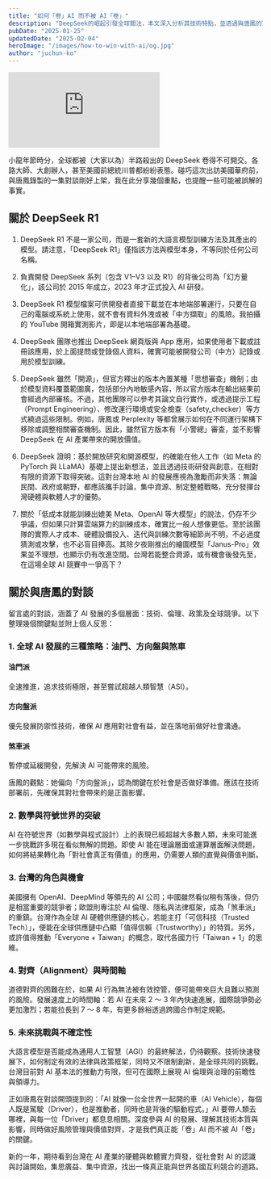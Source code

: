```yaml
---
title: "如何「卷」AI 而不被 AI「卷」"
description: "DeepSeek的崛起引發全球關注，本文深入分析其技術特點，並透過與唐鳳的對談，探討AI發展策略及台灣在全球AI競爭中的定位與機會。"
pubDate: "2025-01-25"
updatedDate: "2025-02-04"
heroImage: "/images/how-to-win-with-ai/og.jpg"
author: "juchun-ko"
---
```


<iframe
  className="aspect-video w-full max-w-full"
  src="https://www.youtube-nocookie.com/embed/OjnkjjllzYU"
  title="YouTube video player"
  frameborder="0"
  allow="accelerometer; autoplay; clipboard-write; encrypted-media; gyroscope; picture-in-picture; web-share"
  referrerpolicy="strict-origin-when-cross-origin"
  allowfullscreen
></iframe>

小龍年節時分，全球都被（大家以為）半路殺出的 DeepSeek 卷得不可開交。各路大師、大創辦人，甚至美國前總統川普都紛紛表態。碰巧這次出訪美國華府前，與唐鳳錄製的一集對談剛好上架，我在此分享幾個重點，也提醒一些可能被誤解的事實。

## 關於 DeepSeek R1

1. DeepSeek R1 不是一家公司，而是一套新的大語言模型訓練方法及其產出的模型。請注意，「DeepSeek R1」僅指該方法與模型本身，不等同於任何公司名稱。

2. 負責開發 DeepSeek 系列（包含 V1–V3 以及 R1）的背後公司為「幻方量化」，該公司於 2015 年成立，2023 年才正式投入 AI 研發。

3. DeepSeek R1 模型檔案可供開發者直接下載並在本地端部署運行，只要在自己的電腦或系統上使用，就不會有資料外洩或被「中方擷取」的風險。我拍攝的 YouTube 開箱實測影片，即是以本地端部署為基礎。

4. DeepSeek 團隊也推出 DeepSeek 網頁版與 App 應用，如果使用者下載或註冊該應用，於上面提問或登錄個人資料，確實可能被開發公司（中方）記錄或用於模型訓練。

5. DeepSeek 雖然「開源」，但官方釋出的版本內置某種「思想審查」機制；由於模型資料覆蓋範圍廣，包括部分內地敏感內容，所以官方版本在輸出結果前會經過內部審核。不過，其他團隊可以參考其論文自行實作，或透過提示工程（Prompt Engineering）、修改運行環境或安全檢查（safety_checker）等方式繞過這些限制。例如，唐鳳或 Perplexity 等都曾展示如何在不同運行架構下移除或調整相關審查機制。因此，雖然官方版本有「小警總」審查，並不影響 DeepSeek 在 AI 產業帶來的開放價值。

6. DeepSeek 證明：基於開放研究和開源模型，的確能在他人工作（如 Meta 的 PyTorch 與 LLaMA）基礎上提出新想法，並且透過技術研發與創意，在相對有限的資源下取得突破。這對台灣本地 AI 的發展應視為激勵而非失落：無論民間、政府或朝野，都應該攜手討論，集中資源、制定整體戰略，充分發揮台灣硬體與軟體人才的優勢。

7. 關於「低成本就能訓練出媲美 Meta、OpenAI 等大模型」的說法，仍存不少爭議，但如果只計算雲端算力的訓練成本，確實比一般人想像更低。至於該團隊的實際人才成本、硬體設備投入、迭代與訓練次數等細節尚不明，不必過度猜測或攻擊，也不必盲目捧高。其除夕夜剛推出的繪圖模型「Janus-Pro」效果並不理想，也顯示仍有改進空間。台灣若能整合資源，或有機會後發先至，在這場全球 AI 競賽中一爭高下？

## 關於與唐鳳的對談

留言處的對談，涵蓋了 AI 發展的多個層面：技術、倫理、政策及全球競爭。以下整理幾個關鍵點並附上個人反思：

### 1. 全球 AI 發展的三種策略：油門、方向盤與煞車

<div className="grid grid-cols-3 gap-4 my-4">
  <div className="p-4 border rounded">
    <h4>油門派</h4>
    全速推進，追求技術極限，甚至嘗試超越人類智慧（ASI）。
  </div>
  <div className="p-4 border rounded">
    <h4>方向盤派</h4>
    優先發展防禦性技術，確保 AI 應用對社會有益，並在落地前做好社會溝通。
  </div>
  <div className="p-4 border rounded">
    <h4>煞車派</h4>
    暫停或延緩開發，先解決 AI 可能帶來的風險。
  </div>
</div>

唐鳳的觀點：她偏向「方向盤派」，認為關鍵在於社會是否做好準備。應該在技術部署前，先確保其對社會帶來的是正面影響。

### 2. 數學與符號世界的突破

AI 在符號世界（如數學與程式設計）上的表現已經超越大多數人類，未來可能進一步挑戰許多現在看似無解的問題。即使 AI 能在理論層面或運算層面解決問題，如何將結果轉化為「對社會真正有價值」的應用，仍需要人類的直覺與價值判斷。

### 3. 台灣的角色與機會

美國擁有 OpenAI、DeepMind 等領先的 AI 公司；中國雖然看似稍有落後，但仍是相當重要的競爭者；歐盟則專注於 AI 倫理、隱私與法律框架，成為「煞車派」的重鎮。台灣作為全球 AI 硬體供應鏈的核心，若能主打「可信科技（Trusted Tech）」，便能在全球供應鏈中凸顯「值得信賴（Trustworthy）」的特質。另外，或許值得推動「Everyone + Taiwan」的概念，取代各國力行「Taiwan + 1」的思維。

### 4. 對齊（Alignment）與時間軸

道德對齊的困難在於，如果 AI 行為無法被有效控管，便可能帶來巨大且難以預測的風險。發展速度上的時間軸：若 AI 在未來 2 ～ 3 年內快速進展，國際競爭勢必更加激烈；若能拉長到 7 ～ 8 年，有更多餘裕透過跨國合作制定規範。

### 5. 未來挑戰與不確定性

大語言模型是否能成為通用人工智慧（AGI）的最終解法，仍待觀察。技術快速發展下，如何制定有效的法律與政策框架，同時又不限制創新，是全球共同的挑戰。台灣目前對 AI 基本法的推動力有限，但可在國際上展現 AI 倫理與治理的前瞻性與領導力。

正如唐鳳在對談開頭提到的：「AI 就像一台全世界一起開的車（AI Vehicle），每個人既是駕駛（Driver），也是推動者，同時也是背後的驅動程式。」AI 要帶人類去哪裡，與每一位「Driver」都息息相關。深度參與 AI 的發展、理解其技術本質與影響，同時做好風險管理與價值對齊，才是我們真正能「卷」AI 而不被 AI「卷」的關鍵。

新的一年，期待看到台灣在 AI 產業的硬體與軟體實力齊發，從社會對 AI 的認識與討論開始，集思廣益、集中資源，找出一條真正能與世界各國互利競合的道路。
